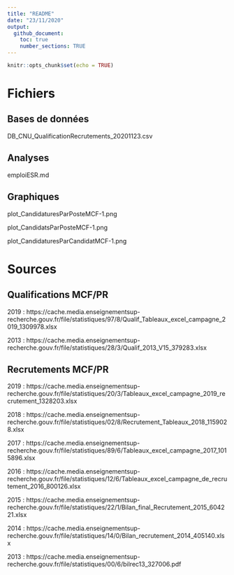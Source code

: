 ```yaml
---
title: "README"
date: "23/11/2020"
output: 
  github_document:
    toc: true
    number_sections: TRUE
---
```


```r
knitr::opts_chunk$set(echo = TRUE)
```

# Fichiers
## Bases de données
DB_CNU_QualificationRecrutements_20201123.csv

## Analyses
emploiESR.md

## Graphiques
plot_CandidaturesParPosteMCF-1.png

plot_CandidatsParPosteMCF-1.png

plot_CandidaturesParCandidatMCF-1.png

# Sources
## Qualifications MCF/PR
2019 : https://cache.media.enseignementsup-recherche.gouv.fr/file/statistiques/97/8/Qualif_Tableaux_excel_campagne_2019_1309978.xlsx

2013 : https://cache.media.enseignementsup-recherche.gouv.fr/file/statistiques/28/3/Qualif_2013_V15_379283.xlsx

## Recrutements MCF/PR
2019 : https://cache.media.enseignementsup-recherche.gouv.fr/file/statistiques/20/3/Tableaux_excel_campagne_2019_recrutement_1328203.xlsx

2018 : https://cache.media.enseignementsup-recherche.gouv.fr/file/statistiques/02/8/Recrutement_Tableaux_2018_1159028.xlsx

2017 : https://cache.media.enseignementsup-recherche.gouv.fr/file/statistiques/89/6/Tableaux_excel_campagne_2017_1015896.xlsx

2016 : https://cache.media.enseignementsup-recherche.gouv.fr/file/statistiques/12/6/Tableaux_excel_campagne_de_recrutement_2016_800126.xlsx

2015 : https://cache.media.enseignementsup-recherche.gouv.fr/file/statistiques/22/1/Bilan_final_Recrutement_2015_604221.xlsx

2014 : https://cache.media.enseignementsup-recherche.gouv.fr/file/statistiques/14/0/Bilan_recrutement_2014_405140.xlsx

2013 : https://cache.media.enseignementsup-recherche.gouv.fr/file/statistiques/00/6/bilrec13_327006.pdf